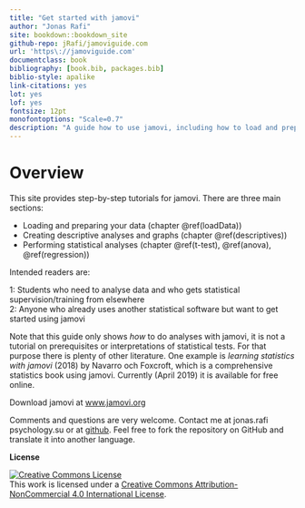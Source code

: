 ```yaml
--- 
title: "Get started with jamovi"
author: "Jonas Rafi"
site: bookdown::bookdown_site
github-repo: jRafi/jamoviguide.com
url: 'https\://jamoviguide.com'
documentclass: book
bibliography: [book.bib, packages.bib]
biblio-style: apalike
link-citations: yes
lot: yes
lof: yes
fontsize: 12pt
monofontoptions: "Scale=0.7"
description: "A guide how to use jamovi, including how to load and prepare data, how to create graphs and descriptive analyses, and how to conduct t-test, ANOVA and regression in jamovi."
---
```


# Overview {-}



This site provides step-by-step tutorials for jamovi. There are three main sections:

* Loading and preparing your data (chapter \@ref(loadData))
* Creating descriptive analyses and graphs (chapter \@ref(descriptives))
* Performing statistical analyses (chapter \@ref(t-test), \@ref(anova), \@ref(regression))


Intended readers are: 

1: Students who need to analyse data and who gets statistical supervision/training from elsewhere  
2: Anyone who already uses another statistical software but want to get started using jamovi  


Note that this guide only shows *how* to do analyses with jamovi, it is not a tutorial on prerequisites or interpretations of statistical tests. For that purpose there is plenty of other literature. One example is *learning statistics with jamovi* (2018) by Navarro och Foxcroft, which is a comprehensive statistics book using jamovi. Currently (April 2019) it is available for free online.


Download jamovi at [www.jamovi.org](https://www.jamovi.org)

Comments and questions are very welcome. Contact me at jonas.rafi <at> psychology.su or at [github](https://github.com/jRafi/jamoviguide.com). Feel free to fork the repository on GitHub and translate it into another language.  

__License__

<a rel="license" href="http://creativecommons.org/licenses/by-nc/4.0/"><img alt="Creative Commons License" style="border-width:0" src="https://i.creativecommons.org/l/by-nc/4.0/88x31.png" /></a><br />This work is licensed under a <a rel="license" href="http://creativecommons.org/licenses/by-nc/4.0/">Creative Commons Attribution-NonCommercial 4.0 International License</a>.